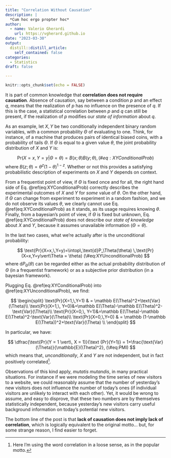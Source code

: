 ```yaml
---
title: "Correlation Without Causation"
description: |
  *Cum hoc ergo propter hoc*
author:
  - name: Valerio Gherardi
    url: https://vgherard.github.io
date: "2023-03-30"
output:
  distill::distill_article:
    self_contained: false
categories: 
  - Statistics
draft: false

---
```



```r
knitr::opts_chunk$set(echo = FALSE)
```

It is part of common knowledge that **correlation does not require causation**. 
Absence of causation, say between a condition $p$ and an effect $q$, means that the realization of $p$ has no influence on the presence of $q$. If this is the case,
a statistical correlation between $p$ and $q$ can still be present, if the realization of $p$ modifies our *state of information* about $q$.

As an example, let $X,Y$ be two conditionally independent binary random variables, with a common probability $\Theta$ of evaluating to one. Think, for instance, 
of a machine that produces pairs of identical biased coins, with a probability of tails $\Theta$. 
If $\Theta$ is equal to a given value $\theta$, the joint probability distribution of $X$ and $Y$ is:

$$
\text {Pr}(X=x,Y=y\vert \Theta = \theta) = B(x;\theta)B(y;\theta), (\#eq:XYConditionalProb)
$$
where $B(z; \theta) = \theta ^z (1 - \theta) ^ {1-z}$.
Whether or not this provides a satisfying probabilistic description of experiments on $X$ and $Y$ depends on context. 

From a frequentist point of view, if $\Theta$ is fixed once and for all, the right hand side of Eq. \@ref(eq:XYConditionalProb) correctly describes the experimental outcomes of $X$ and $Y$ for *some* value of $\theta$. On the other hand, if $\Theta$ can change from experiment to experiment in a random fashion, and we do not observe its values $\theta$, we clearly cannot use Eq. \@ref(eq:XYConditionalProb) as it stands, as its usage requires knowing $\theta$.
Finally, from a bayesian's point of view, if $\Theta$ is fixed but unknown, Eq. \@ref(eq:XYConditionalProb) does not describe our *state of knowledge* about $X$ and $Y$, because it assumes unavailable information ($\Theta = \theta$).

In the last two cases, what we're actually after is the unconditional probability:

$$
\text{Pr}(X=x,\,Y=y)=\intop\,\text{d}P_\Theta(\theta) \,\text{Pr}(X=x,Y=y\vert\Theta = \theta)
(\#eq:XYUnconditionalProb)
$$
where $\text{d}P_\Theta(\theta)$ can be regarded either as the actual probability distribution of $\Theta$ (in a frequentist framework) or as a subjective prior distribution (in a bayesian framework). 

Plugging Eq. \@ref(eq:XYConditionalProb) into \@ref(eq:XYUnconditionalProb), we find:

$$
\begin{split}
\text{Pr}(X=1,\,Y=1) & = \mathbb E(\Theta)^2+\text{Var}(\Theta)\\
\text{Pr}(X=1,\, Y=0)&=\mathbb E(\Theta)-\mathbb E(\Theta)^2-\text{Var}(\Theta)\\
\text{Pr}(X=0,\, Y=1)&=\mathbb E(\Theta)-\mathbb E(\Theta)^2-\text{Var}(\Theta)\\
\text{Pr}(X=0,\,Y=0) & = \mathbb (1-\mathbb E(\Theta))^2+\text{Var}(\Theta) \\
\end{split}
$$

In particular, we have:

$$
\dfrac{\text{Pr}(Y = 1 \vert\, X = 1)}{\text {Pr}(Y=1)} = 1+\frac{\text{Var}(\Theta)}{\mathbb{E}(\Theta)^2},
(\#eq:PMI)
$$
which means that, *unconditionally*, $X$ and $Y$ are not independent, but in fact positively correlated^[Here I'm using the word correlation in a loose sense, as in the popular motto.].

Observations of this kind apply, *mutatis mutandis*, in many practical situations. For instance if we were modeling the time series of new visitors to a website, we could reasonably assume that the number of yesterday's new visitors does not influence the number of today's ones (if individual visitors are unlikely to interact with each other). Yet, it would be wrong to assume, and easy to disprove, that these two numbers are by themselves statistically independent, because yesterday's new visitors carry useful background information on today's potential new visitors.

The bottom line of the post is that **lack of causation does not imply lack of correlation**, which is logically equivalent to the original motto... but, for some strange reason, I find easier to forget. 
